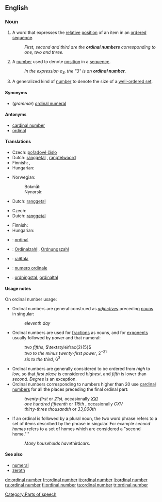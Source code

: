 ==English==
{{wikipedia}}

===Noun===
{{en-noun|sg=[[ordinal]] [[number]]}}

# {{context|grammar}} A word that expresses the [[relative]] [[position]] of an item in an [[ordered]] [[sequence]].
#: ''First, second and third are the '''ordinal numbers''' corresponding to one, two and three.''
# {{arithmetic}} A [[number]] used to denote [[position]] in a [[sequence]].
#: ''In the expression a<sub>3</sub>, the "3" is an '''ordinal number'''.''
# {{mathematics}} A generalized kind of [[number]] to denote the size of a [[well-ordered set]].

====Synonyms====
* (''grammar'') [[ordinal numeral]]

====Antonyms====
* [[cardinal number]]
* [[ordinal]]

====Translations====
{{trans-top|number used to denote relative position in a sequence}}
* Czech: [[pořadové číslo]] {{n}}
* Dutch: [[ranggetal]] {{n}}, [[rangtelwoord]] {{n}}
* Finnish: {{t+|fi|järjestysluku}}, {{t+|fi|ordinaaliluku}}
* Hungarian: {{t+|hu|sorszámnév}}
{{trans-mid}}
* Norwegian:
*: Bokmål: {{t-|no|ordenstall|n}}
*: Nynorsk: {{t-|nn|rekkjetal|n|xs=Norwegian Nynorsk}}
{{trans-bottom}}

{{trans-top|A number used to denote position in a sequence}}
* Dutch: [[ranggetal]] {{n}}
{{trans-mid}}
{{trans-bottom}}

{{trans-top|generalized kind of number to denote the size of a well-ordered set}}
* Czech: {{t-|cs|ordinální číslo|n}}
* Dutch: [[ranggetal]] {{n}}
{{trans-mid}}
* Finnish: {{t|fi|ordinaali}}
* Hungarian: {{t|hu|rendszám}}
{{trans-bottom}}

{{checktrans-top}}
* {{ttbc|French}}: [[ordinal]] {{m}}
* {{ttbc|German}}: [[Ordinalzahl]] {{f}}, [[Ordnungszahl]] {{f}}
{{trans-mid}}
* {{ttbc|Icelandic}}: [[raðtala]] {{f}}
* {{ttbc|Italian}}: [[numero ordinale]] {{m}}
* {{ttbc|Swedish}}: [[ordningstal]], [[ordinaltal]]
{{trans-bottom}}

====Usage notes====
On ordinal number usage:
* Ordinal numbers are general construed as ''[[adjective]]s'' preceding {{countable}} [[noun]]s in singular:
*: ''eleventh day''
* Ordinal numbers are used for [[fraction]]s as {{countable}} nouns, and for [[exponent]]s usually followed by ''power'' and that numeral:
*: ''two fifths'', <math>\textstyle\frac{2}{5}</math>
*: ''two to the minus twenty-first power'', <math>2^{-21}</math>
*: ''six to the third'', <math>6^3</math>
* Ordinal numbers are generally considered to be ordered from ''high'' to ''low'', so that ''first place'' is considered ''highest'', and ''fifth'' is lower than ''second''. ''Degree'' is an exception.
* Ordinal numbers corresponding to numbers higher than 20 use [[cardinal number]]s for all the places preceding the final ordinal part:
*: ''twenty-first'' or ''21st'', occasionally ''[[XXI]]''
*: ''one hundred fifteenth'' or ''115th'' , occasionally ''CXV''
*: ''thirty-three thousandth'' or ''33,000th''
* If an ordinal is followed by a plural noun, the two word phrase refers to a set of items described by the phrase in singular. For example ''second homes'' refers to a set of homes which are considered a "second home."''
*: ''Many households have ''third'' cars.''

====See also====
* [[numeral]]
* [[zeroth]]

[[Category:Parts of speech]]

[[de:ordinal number]]
[[fr:ordinal number]]
[[it:ordinal number]]
[[lt:ordinal number]]
[[ru:ordinal number]]
[[fi:ordinal number]]
[[ta:ordinal number]]
[[tr:ordinal number]]
